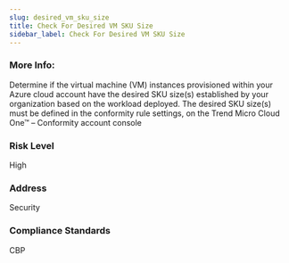 ```yaml
---
slug: desired_vm_sku_size
title: Check For Desired VM SKU Size
sidebar_label: Check For Desired VM SKU Size
---
```


### More Info:

Determine if the virtual machine (VM) instances provisioned within your Azure cloud account have the desired SKU size(s) established by your organization based on the workload deployed. The desired SKU size(s) must be defined in the conformity rule settings, on the Trend Micro Cloud One™ – Conformity account console

### Risk Level

High

### Address

Security

### Compliance Standards

CBP


